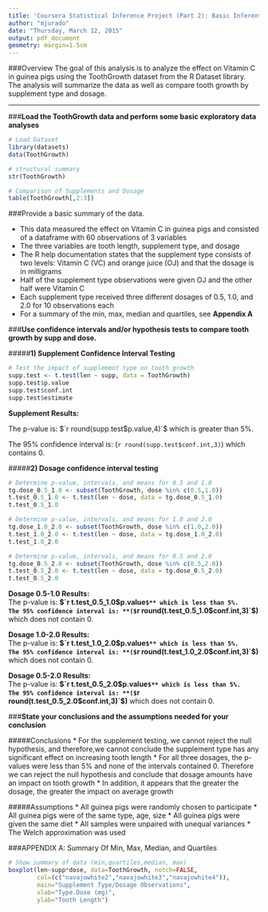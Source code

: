 ---
title: 'Coursera Statistical Inference Project (Part 2): Basic Inferential Data Analysis'
author: "mjurado"
date: "Thursday, March 12, 2015"
output: pdf_document
geometry: margin=1.5cm
---
###Overview
The goal of this analysis is to analyze the effect on Vitamin C in guinea pigs using the ToothGrowth dataset from the R Dataset library.  The analysis will summarize the data as well as compare tooth growth by supplement type and dosage. 

***********************************************************************

###**Load the ToothGrowth data and perform some basic exploratory data analyses** 


```{r}
# Load Dataset
library(datasets)
data(ToothGrowth)

# structural summary
str(ToothGrowth)

# Comparison of Supplements and Dosage
table(ToothGrowth[,2:3])

```

###Provide a basic summary of the data.

* This data measured the effect on Vitamin C in guinea pigs and consisted of a dataframe with 60 observations of 3 variables
* The three variables are tooth length, supplement type, and dosage
* The R help documentation states that the supplement type consists of two levels: Vitamin C (VC) and orange juice (OJ) and that the dosage is in milligrams
* Half of the supplement type observations were given OJ and the other half were Vitamin C
* Each supplement type received three different dosages of 0.5, 1.0, and 2.0 for 10 observations each
* For a summary of the min, max, median and quartiles, see **Appendix A**



###**Use confidence intervals and/or hypothesis tests to compare tooth growth by supp and dose.** 

#####**1) Supplement Confidence Interval Testing**  


```{r}
# Test the impact of supplement type on tooth growth
supp.test <- t.test(len ~ supp, data = ToothGrowth)
supp.test$p.value
supp.test$conf.int
supp.test$estimate

```

**Supplement Results:**

The p-value is: $`r round(supp.test$p.value,4)`$ which is greater than 5%. 

The 95% confidence interval is: (`r round(supp.test$conf.int,3)`) which contains 0.


#####**2) Dosage confidence interval testing**  

```{r}
# Determine p-value, intervals, and means for 0.5 and 1.0
tg.dose_0.5_1.0 <- subset(ToothGrowth, dose %in% c(0.5,1.0))
t.test_0.5_1.0 <- t.test(len ~ dose, data = tg.dose_0.5_1.0)
t.test_0.5_1.0

# Determine p-value, intervals, and means for 1.0 and 2.0
tg.dose_1.0_2.0 <- subset(ToothGrowth, dose %in% c(1.0,2.0))
t.test_1.0_2.0 <- t.test(len ~ dose, data = tg.dose_1.0_2.0)
t.test_1.0_2.0

# Determine p-value, intervals, and means for 0.5 and 2.0
tg.dose_0.5_2.0 <- subset(ToothGrowth, dose %in% c(0.5,2.0))
t.test_0.5_2.0 <- t.test(len ~ dose, data = tg.dose_0.5_2.0)
t.test_0.5_2.0

```

**Dosage 0.5-1.0 Results:**  
The p-value is: **$`r t.test_0.5_1.0$p.value`$** which is less than 5%.  
The 95% confidence interval is: **($`r round(t.test_0.5_1.0$conf.int,3)`$)** which does not contain 0.

**Dosage 1.0-2.0 Results:**  
The p-value is: **$`r t.test_1.0_2.0$p.value`$** which is less than 5%.  
The 95% confidence interval is: **($`r round(t.test_1.0_2.0$conf.int,3)`$)** which does not contain 0.

**Dosage 0.5-2.0 Results:**  
The p-value is: **$`r t.test_0.5_2.0$p.value`$** which is less than 5%.  
The 95% confidence interval is: **($`r round(t.test_0.5_2.0$conf.int,3)`$)** which does not contain 0.

###**State your conclusions and the assumptions needed for your conclusion**  

#####Conclusions
* For the supplement testing, we cannot reject the null hypothesis, and therefore,we cannot conclude the supplement type has any significant effect on increasing tooth length
* For all three dosages, the p-values were less than 5% and none of the intervals contained 0.  Therefore we can reject the null hypothesis and conclude that dosage amounts have an impact on tooth growth
* In addition, it appears that the greater the dosage, the greater the impact on average growth

#####Assumptions
* All guinea pigs were randomly chosen to participate 
* All guinea pigs were of the same type, age, size
* All guinea pigs were given the same diet 
* All samples were unpaired with unequal variances
* The Welch approximation was used

\pagebreak

###APPENDIX A: Summary Of Min, Max, Median, and Quartiles 
```{r}
# Show summary of data (min,quartiles,median, max)
boxplot(len~supp*dose, data=ToothGrowth, notch=FALSE, 
        col=(c("navajowhite2","navajowhite3","navajowhite4")),
        main="Supplement Type/Dosage Observations", 
        xlab="Type.Dose (mg)", 
        ylab="Tooth Length") 
```